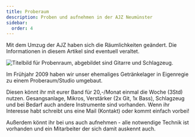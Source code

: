 ```yaml
---
title: Proberaum
description: Proben und aufnehmen in der AJZ Neumünster
sidebar:
  order: 4
---
```



<Aside type="caution">
  Mit dem Umzug der AJZ haben sich die Räumlichkeiten geändert. Die
  Informationen in diesem Artikel sind eventuell veraltet.
</Aside>

![Titelbild für Probenraum, abgebildet sind Gitarre und Schlagzeug.](../../../assets/ProberaumAJZ_web-1024x576.jpg)

Im Frühjahr 2009 haben wir unser ehemaliges Getränkelager in Eigenregie zu einem Proberaum/Studio umgebaut.

Diesen könnt ihr mit eurer Band für 20,-/Monat einmal die Woche (3Std) nutzen.
Gesangsanlage, Mikros, Verstärker (2x Git, 1x Bass), Schlagzeug und bei Bedarf auch andere Instrumente sind vorhanden.
Wenn ihr Interesse habt schreibt uns eine Mail (Kontakt) oder kommt einfach vorbei!

Außerdem könnt ihr bei uns auch aufnehmen - alle notwendige Technik ist vorhanden und ein Mitarbeiter der sich damit auskennt auch.
